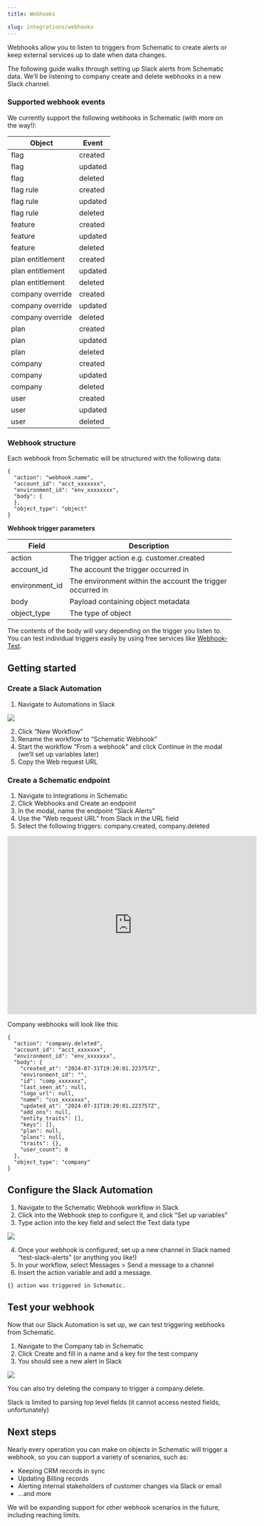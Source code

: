 ```yaml
---
title: Webhooks

slug: integrations/webhooks
---
```


Webhooks allow you to listen to triggers from Schematic to create alerts or keep external services up to date when data changes.

The following guide walks through setting up Slack alerts from Schematic data. We’ll be listening to company create and delete webhooks in a new Slack channel.

### Supported webhook events

We currently support the following webhooks in Schematic (with more on the way!):

| Object | Event |
| --- | --- |
| flag | created |
| flag | updated |
| flag | deleted |
| flag rule | created |
| flag rule | updated |
| flag rule | deleted |
| feature | created |
| feature | updated |
| feature | deleted |
| plan entitlement | created |
| plan entitlement | updated |
| plan entitlement | deleted |
| company override | created |
| company override | updated |
| company override | deleted |
| plan | created |
| plan | updated |
| plan | deleted |
| company | created |
| company | updated |
| company | deleted |
| user | created |
| user | updated |
| user | deleted |

### Webhook structure

Each webhook from Schematic will be structured with the following data:

```
{
  "action": "webhook.name",
  "account_id": "acct_xxxxxxx",
  "environment_id": "env_xxxxxxxx",
  "body": {
  },
  "object_type": "object"
}
```

**Webhook trigger parameters**

| Field | Description |
| --- | --- |
| action | The trigger action e.g. customer.created  |
| account_id | The account the trigger occurred in |
| environment_id | The environment within the account the trigger occurred in |
| body | Payload containing object metadata  |
| object_type | The type of object |

The contents of the body will vary depending on the trigger you listen to. You can test individual triggers easily by using free services like [Webhook-Test](https://webhook-test.com).

## Getting started

### Create a Slack Automation

1. Navigate to Automations in Slack

<img
  src="../../assets/images/slack-workflows.png"
/>

2. Click “New Workflow”
3. Rename the workflow to “Schematic Webhook”
4. Start the workflow “From a webhook” and click Continue in the modal (we’ll set up variables later)
5. Copy the Web request URL

### Create a Schematic endpoint

1. Navigate to Integrations in Schematic
2. Click Webhooks and Create an endpoint
3. In the modal, name the endpoint “Slack Alerts”
4. Use the “Web request URL” from Slack in the URL field
5. Select the following triggers: company.created, company.deleted

<iframe
  width="560"
  height="400"
  src="https://schematichq-1.wistia.com/embed/iframe/5h2yziakzr"
  title="Create Webhook Endpoint"
  frameBorder="0"
  allow="accelerometer; autoplay; clipboard-write; encrypted-media; gyroscope; picture-in-picture"
  allowFullScreen
></iframe>

Company webhooks will look like this:

```
{
  "action": "company.deleted",
  "account_id": "acct_xxxxxxx",
  "environment_id": "env_xxxxxxx",
  "body": {
    "created_at": "2024-07-31T19:20:01.223757Z",
    "environment_id": "",
    "id": "comp_xxxxxxx",
    "last_seen_at": null,
    "logo_url": null,
    "name": "cus_xxxxxxx",
    "updated_at": "2024-07-31T19:20:01.223757Z",
    "add_ons": null,
    "entity_traits": [],
    "keys": [],
    "plan": null,
    "plans": null,
    "traits": {},
    "user_count": 0
  },
  "object_type": "company"
}
```

## Configure the Slack Automation

1. Navigate to the Schematic Webhook workflow in Slack
2. Click into the Webhook step to configure it, and click “Set up variables”
3. Type action into the key field and select the Text data type

<img
  src="../../assets/images/slack-define-variables.png"
/>

4. Once your webhook is configured, set up a new channel in Slack named “test-slack-alerts” (or anything you like!)
5. In your workflow, select Messages > Send a message to a channel
6. Insert the action variable and add a message.

```
{} action was triggered in Schematic.
```

## Test your webhook

Now that our Slack Automation is set up, we can test triggering webhooks from Schematic.

1. Navigate to the Company tab in Schematic
2. Click Create and fill in a name and a key for the test company
3. You should see a new alert in Slack
    
<img
  src="../../assets/images/slack-trigger.png"
/> 

You can also try deleting the company to trigger a company.delete.

<Info> Slack is limited to parsing top level fields (it cannot access nested fields, unfortunately) </Info>

## Next steps

Nearly every operation you can make on objects in Schematic will trigger a webhook, so you can support a variety of scenarios, such as:

- Keeping CRM records in sync
- Updating Billing records
- Alerting internal stakeholders of customer changes via Slack or email
- …and more

We will be expanding support for other webhook scenarios in the future, including reaching limits.